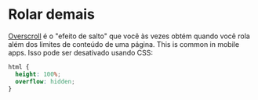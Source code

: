 # Rolar demais

[Overscroll](https://developer.mozilla.org/en-US/docs/Web/CSS/overscroll-behavior) é o "efeito de salto" que você às vezes obtém quando você rola além dos limites de conteúdo de uma página. This is common in mobile apps. Isso pode ser desativado usando CSS:

```css
html {
  height: 100%;
  overflow: hidden;
}
```
